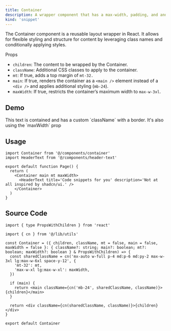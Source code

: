 ```yaml
---
title: Container
description: A wrapper component that has a max-width, padding, and and overridable className.
kind: 'snippet'
---
```


The Container component is a reusable layout wrapper in React. It allows for flexible styling and structure for content by leveraging class names and conditionally applying styles.

Props

- `children`: The content to be wrapped by the Container.
- `className`: Additional CSS classes to apply to the container.
- `mt`: If true, adds a top margin of `mt-32.`
- `main`: If true, renders the container as a `<main />` element instead of a `<div />` and applies additional styling (`mb-24`).
- `maxWidth`: If true, restricts the container’s maximum width to `max-w-3xl`.

## Demo

<Container className='border text-center' maxWidth>
  <span>This text is contained and has a custom `className` with a border. It&apos;s also using the `maxWidth` prop</span>
</Container>

## Usage

```tsx title="src/app/page.tsx"
import Container from '@/components/container'
import HeaderText from '@/components/header-text'

export default function Page() {
  return (
    <Container main mt maxWidth>
      <HeaderText title='Code snippets for you' description='Not at all inspired by shadcn/ui.' />
    </Container>
  )
}
```

## Source Code

```tsx title="src/components/container.tsx"
import { type PropsWithChildren } from 'react'

import { cn } from '@/lib/utils'

const Container = ({ children, className, mt = false, main = false, maxWidth = false }: { className?: string; main?: boolean; mt?: boolean; maxWidth?: boolean } & PropsWithChildren) => {
  const sharedClassName = cn('mx-auto w-full p-4 md:p-6 md:py-2 max-w-3xl lg:max-w-6xl space-y-12', {
    'mt-32': mt,
    'max-w-xl lg:max-w-xl': maxWidth,
  })

  if (main) {
    return <main className={cn('mb-24', sharedClassName, className)}>{children}</main>
  }

  return <div className={cn(sharedClassName, className)}>{children}</div>
}

export default Container
```
